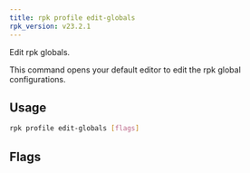 ```yaml
---
title: rpk profile edit-globals
rpk_version: v23.2.1
---
```


<head>
  <meta name="title" content="rpk profile edit-globals| Redpanda Docs" />
  <meta name="description" content="rpk profile edit-globals" />
  <link rel="canonical" href="https://docs.redpanda.com/docs/reference/rpk/rpk-profile/rpk-profile-edit-globals/" />
</head>

Edit rpk globals.

This command opens your default editor to edit the rpk global configurations.

## Usage

```bash
rpk profile edit-globals [flags]
```

## Flags

<!--
[cols=",,",]
|===
|*Value* |*Type* |*Description*

|-h, --help |- |Help for edit-globals.

|--config |string |Redpanda or rpk config file; default search paths are
~/.config/rpk/rpk.yaml, $PWD, and /etc/redpanda/`redpanda.yaml`.

|-X, --config-opt |stringArray |Override rpk configuration settings; '-X
help' for detail or '-X list' for terser detail.

|--profile |string |rpk profile to use.

|-v, --verbose |- |Enable verbose logging.
|===

-->
